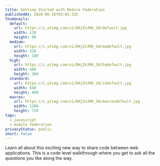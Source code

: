 ```yaml
---
title: Getting Started with Module Federation
publishedAt: 2020-06-16T03:02:33Z
thumbnails:
  default:
    url: https://i.ytimg.com/vi/DHjZnJRK_S8/default.jpg
    width: 120
    height: 90
  medium:
    url: https://i.ytimg.com/vi/DHjZnJRK_S8/mqdefault.jpg
    width: 320
    height: 180
  high:
    url: https://i.ytimg.com/vi/DHjZnJRK_S8/hqdefault.jpg
    width: 480
    height: 360
  standard:
    url: https://i.ytimg.com/vi/DHjZnJRK_S8/sddefault.jpg
    width: 640
    height: 480
  maxres:
    url: https://i.ytimg.com/vi/DHjZnJRK_S8/maxresdefault.jpg
    width: 1280
    height: 720
tags:
  - javascript
  - module federation
privacyStatus: public
short: false
---
```

  
Learn all about this exciting new way to share code between web applications. This is a code level walkthrough where you get to ask all the questions you like along the way.
